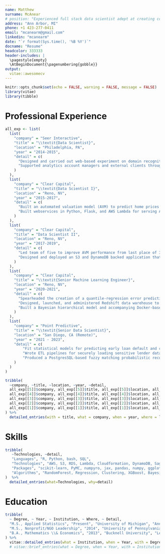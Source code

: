 ```yaml
---
name: Matthew
surname: McAnear
# position: "Experienced full stack data scientist adept at creating cost-effective and scalable solutions to business problems."
address: "Ann Arbor, MI"
phone: +1 423-277-0411
email: "mcanearm@gmail.com"
linkedin: "mcanearm"
date: "`r format(Sys.time(), '%B %Y')`"
docname: "Resume"
headcolor: 333333
header-includes: |
  \pagestyle{empty}
  \AtBeginDocument{\pagenumbering{gobble}}
output: 
  vitae::awesomecv
---
```



```r
knitr::opts_chunk$set(echo = FALSE, warning = FALSE, message = FALSE)
library(vitae)
library(tibble)
```

# Professional Experience

```r
all_exp <- list(
  list(
    "company" = "Seer Interactive",
    "title" = "\\textit{Data Scientist}",
    "location" = "Philadelphia, PA",
    "year" = "2014-2015",
    "detail" = c(
      "Designed and carried out web-based experiment on domain recognition using multivariate hierarchical regression.",
      "Supported analytics account managers and external clients through project planning and automated reporting."
    )
  ),
  list(
    "company" = "Clear Capital",
    "title" = "\\textit{Data Scientist I}",
    "location" = "Reno, NV",
    "year" = "2015-2017",
    "detail" = c(
      "Built an automated valuation model (AVM) to predict home prices using distributed, high performance R and PostgreSQL.",
      "Built webservices in Python, Flask, and AWS Lambda for serving AVM model predictions and internal company data through a RESTful interface."
    )
  ),
  list(
    "company" = "Clear Capital",
    "title" = "Data Scientist II",
    "location" = "Reno, NV",
    "year" = "2017-2019",
    "detail" = c(
      "Led team of five to improve AVM performance from last place of 31 vendors to industry leader in 6 months (based on absolute mean prediction error), leading to annual revenues of over \\$1M.",
      "Designed and deployed an S3 and DynamoDB backed application that manages 35+ terabytes of MLS photos and their metadata."
    )
  ),
  list(
    "company" = "Clear Capital",
    "title" = "\\textit{Senior Machine Learning Engineer}",
    "location" = "Reno, NV",
    "year" = "2020-2021",
    "detail" = c(
      "Spearheaded the creation of a quantile-regression error prediction procedure and accompanying Java implementation to recalibrate model prediction intervals.",
      "Designed, launched, and administered Redshift data warehouse to power machine learning models, Hadoop and Pyspark ETL workflows, ad-hoc analytical queries, and model validation in Quicksight.",
      "Built a Bayesian hierarchical model and accompanying Docker-based webservice to predict home complexity"
    )
  ),
  list(
    "company" = "Point Predictive",
    "title" = "\\textit{Senior Data Scientist}",
    "location" = "San Diego, CA (Remote)",
    "year" = "2021 - 2023",
    "detail" = c(
        "Fit statistical models for predicting early loan default and chargeoff for auto lenders in both object oriented and functional programming paradigms.",
        "Wrote ETL pipelines for securely loading sensitive lender data (PPI) for DynamoDB, Postgres, Redshift, and Snowflake data.",
        "Produced a PostgresSQL-based fuzzy matching probabilistic record linkage algorithm for retrieving prior credit applications of incoming borrowers, reducing query times and improving match rate each by 50\\%"
    )
  )
)

tribble(
  ~company, ~title, ~location, ~year, ~detail,
  all_exp[[5]]$company, all_exp[[5]]$title, all_exp[[5]]$location, all_exp[[5]]$year, all_exp[[5]]$detail, 
  all_exp[[4]]$company, all_exp[[4]]$title, all_exp[[4]]$location, all_exp[[4]]$year, all_exp[[4]]$detail, 
  all_exp[[3]]$company, all_exp[[3]]$title, all_exp[[3]]$location, all_exp[[3]]$year, all_exp[[3]]$detail, 
  all_exp[[2]]$company, all_exp[[2]]$title, all_exp[[2]]$location, all_exp[[2]]$year, all_exp[[2]]$detail, 
  all_exp[[1]]$company, all_exp[[1]]$title, all_exp[[1]]$location, all_exp[[1]]$year, all_exp[[1]]$detail, 
) %>%
  detailed_entries(with = title, what = company, when = year, where = location, why = detail, .protect = FALSE)
```

# Skills

```r
tribble(
   ~Technologies, ~detail,
   "Languages", "R, Python, bash, SQL",
   "Technologies", "AWS, S3, RDS, Lambda, Cloudformation, DynamoDB, Sagemaker, Redshift, Snowflake, Linux, Docker, PostgreSQL, Quicksight, Looker, Slurm, Hadoop, Spark, REST, Flask, Git",
   "Packages", "scikit-learn, PyMC, numpyro, jax, pandas, numpy, ggplot2, pyspark, PyTorch, sqlalchemy",
   "Algorithms", "RandomForest, Regression, Clustering, XGBoost, Bayesian Statistics, Hierarchical Modeling, Record Linkage, Clustering, MapReduce"
)  %>%
  detailed_entries(what=Technologies, why=detail)
```

# Education

```r
tribble(
  ~ Degree, ~ Year, ~ Institution, ~ Where, ~ Detail,
  "M.S., Applied Statistics", "Present", "University of Michigan", "Ann Arbor, MI", c(),
  "M.S., Nonprofit/NGO Leadership", "2014", "University of Pennsylvania", "Philadelphia, PA", c("Donald J. Deutsch Endowed Graduate Fellowship"),
  "B.A., Mathematics \\& Economics", "2013", "Bucknell University", "Lewisburg, PA", c("\\textit{Magna cum laude}", "National Merit Finalist Scholarship", "Dean's Scholarship", "Omicron Delta Epsilon Economics Honor Society"),
) %>%
  vitae::detailed_entries(what = Institution, when = Year, with = Degree, where = Where, .protect = FALSE)
  # vitae::brief_entries(what = Degree, when = Year, with = Institution, .protect = FALSE)
```
